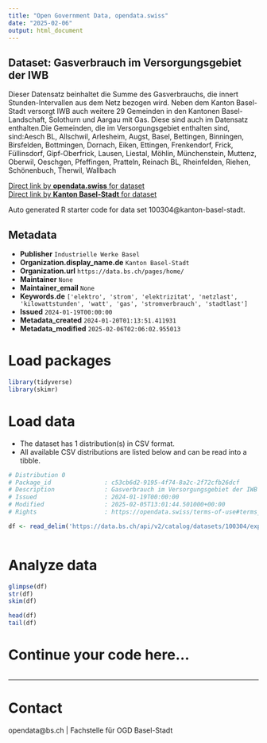```yaml
---
title: "Open Government Data, opendata.swiss"
date: "2025-02-06"
output: html_document
---
```


## Dataset: Gasverbrauch im Versorgungsgebiet der IWB

Dieser Datensatz beinhaltet die Summe des Gasverbrauchs, die innert Stunden-Intervallen aus dem Netz bezogen wird. Neben dem Kanton Basel-Stadt versorgt IWB auch weitere 29 Gemeinden in den Kantonen Basel-Landschaft, Solothurn und Aargau mit Gas. Diese sind auch im Datensatz enthalten.Die Gemeinden, die im Versorgungsgebiet enthalten sind, sind:Aesch BL, Allschwil, Arlesheim, Augst, Basel, Bettingen, Binningen, Birsfelden, Bottmingen, Dornach, Eiken, Ettingen, Frenkendorf, Frick, Füllinsdorf, Gipf-Oberfrick, Lausen, Liestal, Möhlin, Münchenstein, Muttenz, Oberwil, Oeschgen, Pfeffingen, Pratteln, Reinach BL, Rheinfelden, Riehen, Schönenbuch, Therwil, Wallbach

[Direct link by **opendata.swiss** for dataset](https://opendata.swiss/de/dataset/gasverbrauch-im-versorgungsgebiet-von-iwb)<br>
[Direct link by **Kanton Basel-Stadt** for dataset](https://data.bs.ch/explore/dataset/100304/)

Auto generated R starter code for data set 100304@kanton-basel-stadt.

## Metadata

- **Publisher** `Industrielle Werke Basel`
- **Organization.display_name.de** `Kanton Basel-Stadt`
- **Organization.url** `https://data.bs.ch/pages/home/`
- **Maintainer** `None`
- **Maintainer_email** `None`
- **Keywords.de** `['elektro', 'strom', 'elektrizitat', 'netzlast', 'kilowattstunden', 'watt', 'gas', 'stromverbrauch', 'stadtlast']`
- **Issued** `2024-01-19T00:00:00`
- **Metadata_created** `2024-01-20T01:13:51.411931`
- **Metadata_modified** `2025-02-06T02:06:02.955013`


# Load packages

```r

library(tidyverse)
library(skimr)

```

# Load data

-   The dataset has 1 distribution(s) in CSV format.
-   All available CSV distributions are listed below and can be read into a tibble.

```r

# Distribution 0
# Package_id               : c53cb6d2-9195-4f74-8a2c-2f72cfb26dcf
# Description              : Gasverbrauch im Versorgungsgebiet der IWB (csv)
# Issued                   : 2024-01-19T00:00:00
# Modified                 : 2025-02-05T13:01:44.501000+00:00
# Rights                   : https://opendata.swiss/terms-of-use#terms_by_ask

df <- read_delim('https://data.bs.ch/api/v2/catalog/datasets/100304/exports/csv?use_labels=true')



```

# Analyze data

```r

glimpse(df)
str(df)
skim(df)

head(df)
tail(df)

```

# Continue your code here...

```r

```

------------------------------------------------------------------------

# Contact

opendata@bs.ch | Fachstelle für OGD Basel-Stadt
